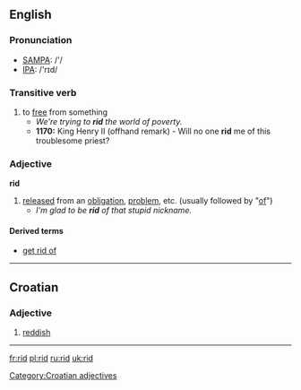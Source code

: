 ==English==
=== Pronunciation ===
*[[w:SAMPA|SAMPA]]: /'/
*[[w:IPA|IPA]]: /'rɪd/

===Transitive verb===
{{irregverb|'''to rid'''|'''[[rids]]'''|'''rid'''|'''rid'''|'''[[ridding]]'''}}
# to [[free]] from something
#*''We're trying to '''rid''' the world of poverty.''
#*'''1170:''' King Henry II (offhand remark) - Will no one '''rid''' me of this troublesome priest?

===Adjective===
'''rid'''
# [[released]] from an [[obligation]], [[problem]], etc. (usually followed by "[[of]]")
#*''I'm glad to be '''rid''' of that stupid nickname.''

====Derived terms====
*[[get rid of]]

----

==Croatian==

=== Adjective ===

#[[reddish]]

[[Category:Croatian adjectives]]
----

[[fr:rid]]
[[pl:rid]]
[[ru:rid]]
[[uk:rid]]